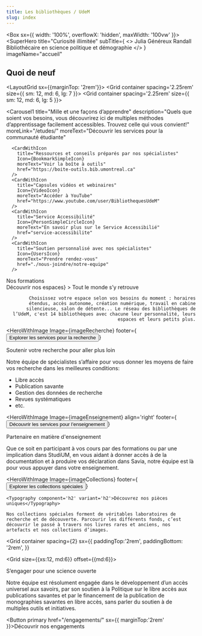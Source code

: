 ```yaml
---
title: Les bibliothèques / UdeM
slug: index
---
```



<Box sx={{
  width: '100%',
  overflowX: 'hidden',
  maxWidth: '100vw'
}}>
<SuperHero
  title="Curiosité illimitée"
  subTitle={
    <>
      <Typography component='div' variant='subtitle1'>Julia Généreux Randall</Typography>
      <Typography component='div' variant='subtitle1'>Bibliothécaire en science politique et démographie</Typography>
    </>
  }
  imageName="accueil"
>
  <RechercheSofiaAccueil />
</SuperHero>

<Section sx={{marginTop: '50px'}}>

  ## Quoi de neuf

  <LayoutGrid sx={{marginTop: '2rem'}}>
    <Grid container spacing='2.25rem' size={{ sm: 12, md: 6, lg: 7 }}>
      <ListeEvenements id="evenements" />
    </Grid>
    <Grid container spacing='2.25rem' size={{ sm: 12, md: 6, lg: 5 }}>
      <ListeNouvellesAccueil title="Nouvelles" id="nouvelles" />
    </Grid>
  </LayoutGrid>

</Section>

<Section bg='bleu100'>

  <Carousel1
    title="Mille et une façons d’apprendre"
    description="Quels que soient vos besoins, vous découvrirez ici de multiples méthodes d’apprentissage facilement accessibles. Trouvez celle qui vous convient!"
    moreLink="/etudes/"
    moreText="Découvrir les services pour la communauté étudiante"
  >
      <CardWithIcon
        title="Ressources et conseils préparés par nos spécialistes"
        Icon={BookmarkSimpleIcon}
        moreText="Voir la boîte à outils"
        href="https://boite-outils.bib.umontreal.ca"
      />
      <CardWithIcon
        title="Capsules vidéos et webinaires"
        Icon={VideoIcon}
        moreText="Accéder à YouTube"
        href="https://www.youtube.com/user/BibliothequesUdeM"
      />
      <CardWithIcon
        title="Service Accessibilité"
        Icon={PersonSimpleCircleIcon}
        moreText="En savoir plus sur le Service Accessibilié"
        href="service-accessibilite"
      />
      <CardWithIcon
        title="Soutien personnalisé avec nos spécialistes"
        Icon={UsersIcon}
        moreText="Prendre rendez-vous"
        href="./nous-joindre/notre-equipe"
      />
  </Carousel1>
</Section>

<Section>
  <Typography component='h2' variant='h2'>Nos formations</Typography>
  <ListeFormations moreText="Toutes nos formations" moreLink="https://calendrier.bib.umontreal.ca/calendar?cid=7690&t=m&d=0000-00-00&cal=7690&inc=0" />
</Section>

<Section bg='vertFonce'>
  <HeroWithImage
    Image={imageEspace}
    align="right"
    footer={<Button primary href='/espaces/'>Découvrir nos espaces</Button>}
  >
    <Typography component='h2' variant='h2'>Tout le monde s’y retrouve</Typography>
    
    Choisissez votre espace selon vos besoins du moment : horaires étendus, accès autonome, création numérique, travail en cabine silencieuse, salon de détente... Le réseau des bibliothèques de l’UdeM, c'est 14 bibliothèques avec chacune leur personnalité, leurs espaces et leurs petits plus.

  </HeroWithImage>
</Section>

<Section bg='bleu100'>

<HeroWithImage
  Image={imageRecherche}
  footer={<Button primary href="/recherche/">Explorer les services pour la recherche</Button>}
>

<Typography component="h2" variant="h2">Soutenir votre recherche pour aller plus loin</Typography>

Notre équipe de spécialistes s’affaire pour vous donner les moyens de faire vos recherche dans les meilleures conditions:

- Libre accès
- Publication savante
- Gestion des données de recherche
- Revues systématiques
- etc.

</HeroWithImage>

</Section>

<Section bg='bleuPrincipal'>

<HeroWithImage
  Image={imageEnseignement}
  align='right'
  footer={<Button primary href='/enseignement/'>Découvrir les services pour l’enseignement</Button>}
>

<Typography component="h2" variant="h2">Partenaire en matière d'enseignement</Typography>

Que ce soit en participant à vos cours par des formations ou par une implication dans StudiUM, en vous aidant à donner accès à de la documentation et à produire vos déclaration dans Savia, notre équipe est là pour vous appuyer dans votre enseignement.

</HeroWithImage>
  
</Section>

<Section>

  <HeroWithImage
    Image={imageCollections}
    footer={<Button primary href='/a-propos/nos-collections/nos-collections-speciales'>Explorer les collections spéciales</Button>}
  >

    <Typography component='h2' variant='h2'>Découvrez nos pièces uniques</Typography>

    Nos collections spéciales forment de véritables laboratoires de recherche et de découverte. Parcourir les différents fonds, c’est découvrir le passé à travers nos livres rares et anciens, nos artefacts et nos collections d’images.

  </HeroWithImage>
</Section>

<Section image={imageEngagement}>

<Grid container
  spacing={2}
  sx={{
    paddingTop:'2rem',
    paddingBottom: '2rem',
  }}
>
<Grid size={{xs:12, md:6}} offset={{md:6}}>

<Typography component='h2' variant='h2'>S’engager pour une science ouverte</Typography>

Notre équipe est résolument engagée dans le développement d’un accès universel aux savoirs, par son soutien à la Politique sur le libre accès aux publications savantes et par le financement de la publication de monographies savantes en libre accès, sans parler du soutien à de multiples outils et initiatives.

<Button primary href="/engagements/"
sx={{
  marginTop:'2rem'
}}>Découvrir nos engagements</Button>

</Grid>
</Grid>

</Section>
</Box>
